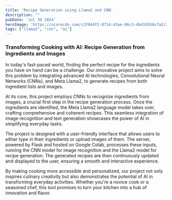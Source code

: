 ```yaml
---
title: 'Recipe Generation using Llama2 and CNN'
description: ""
pubDate: 'Jul 30 2024'
heroImage: 'https://ucarecdn.com/c3f044f2-8714-43ae-86c3-4b416550cfa2/2llama2cover.png'
tags: ["llama2", "cnn", "ai"]
---
```


### Transforming Cooking with AI: Recipe Generation from Ingredients and Images

In today's fast-paced world, finding the perfect recipe for the ingredients you have on hand can be a challenge. Our innovative project aims to solve this problem by integrating advanced AI technologies, Convolutional Neural Networks (CNNs), and Meta Llama2, to generate recipes from both ingredient lists and images.

At its core, this project employs CNNs to recognize ingredients from images, a crucial first step in the recipe generation process. Once the ingredients are identified, the Meta Llama2 language model takes over, crafting comprehensive and coherent recipes. This seamless integration of image recognition and text generation showcases the power of AI in simplifying everyday tasks.

The project is designed with a user-friendly interface that allows users to either type in their ingredients or upload images of them. The server, powered by Flask and hosted on Google Colab, processes these inputs, running the CNN model for image recognition and the Llama2 model for recipe generation. The generated recipes are then continuously updated and displayed to the user, ensuring a smooth and interactive experience.

By making cooking more accessible and personalized, our project not only inspires culinary creativity but also demonstrates the potential of AI in transforming everyday activities. Whether you're a novice cook or a seasoned chef, this tool promises to turn your kitchen into a hub of innovation and flavor.
